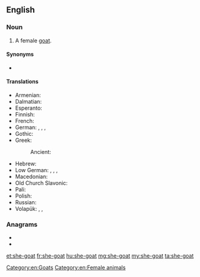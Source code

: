 ==English==

===Noun===
{{en-noun}}

# A female [[goat]].

====Synonyms====
* {{sense|female goat}} {{l|en|nanny goat}}

====Translations====
{{trans-top|female goat}}
* Armenian: {{t+|hy|այծ}}
* Dalmatian: {{t|dlm|capraina|f}}
* Esperanto: {{t|eo|kaprino}}
* Finnish: {{t+|fi|kuttu}}
* French: {{t+|fr|chèvre|f}}
* German: {{t+|de|Ziege|f}}, {{t+|de|Geiß|f}}, {{t+|de|Zicke|f}}, {{t|de|Zibbe|f}}
* Gothic: {{t|got|𐌲𐌰𐌹𐍄𐍃|f|tr=gaíts}}
* Greek: {{t+|el|αίγα|f|tr=éga}}
*: Ancient: {{t|grc|αἴξ|f}}
{{trans-mid}}
* Hebrew: {{t+|he|עז|tr=éz|f}}
* Low German: {{t|nds|Zeeg|f}}, {{t|nds|Zääg|f}}, {{t|nds|Seeg|f}}, {{t|nds|Sääg|f}}
* Macedonian: {{t|mk|коза|f|tr=koza}}
* Old Church Slavonic: {{t|cu|коза|f|tr=koza|sc=Cyrl}}
* Pali: {{t|pi|ajā|f}}
* Polish: {{t+|pl|koza|f}}
* Russian: {{t+|ru|коза́|f}}
* Volapük: {{qualifier|♂♀}} {{t+|vo|kapar}}, {{qualifier|♂}} {{t+|vo|hikapar}}, {{qualifier|♀}} {{t+|vo|jikapar}}
{{trans-bottom}}

===Anagrams===
* {{l|en|he-goats}}
* {{l|en|hostage}}

[[Category:en:Goats]]
[[Category:en:Female animals]]

[[et:she-goat]]
[[fr:she-goat]]
[[hu:she-goat]]
[[mg:she-goat]]
[[my:she-goat]]
[[ta:she-goat]]